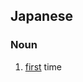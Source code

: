==Japanese==
{{ja-kanjitab|しょ|かい|yomi=on}}

===Noun===
{{ja-noun|しょかい}}

# [[first]] time
#: {{ja-usex|初回限定盤|しょかい げんてい ばん|first press limited edition disc}}